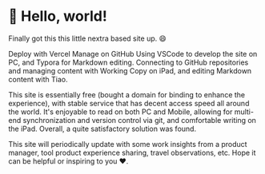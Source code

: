 # 👋 Hello, world!

Finally got this this little nextra based site up. 😄

Deploy with Vercel
Manage on GitHub
Using VSCode to develop the site on PC, and Typora for Markdown editing.
Connecting to GitHub repositories and managing content with Working Copy on iPad, and editing Markdown content with Tiao.

This site is essentially free (bought a domain for binding to enhance the experience), with stable service that has decent access speed all around the world. It's enjoyable to read on both PC and Mobile, allowing for multi-end synchronization and version control via git, and comfortable writing on the iPad. Overall, a quite satisfactory solution was found.

This site will periodically update with some work insights from a product manager, tool product experience sharing, travel observations, etc. Hope it can be helpful or inspiring to you ❤️.

